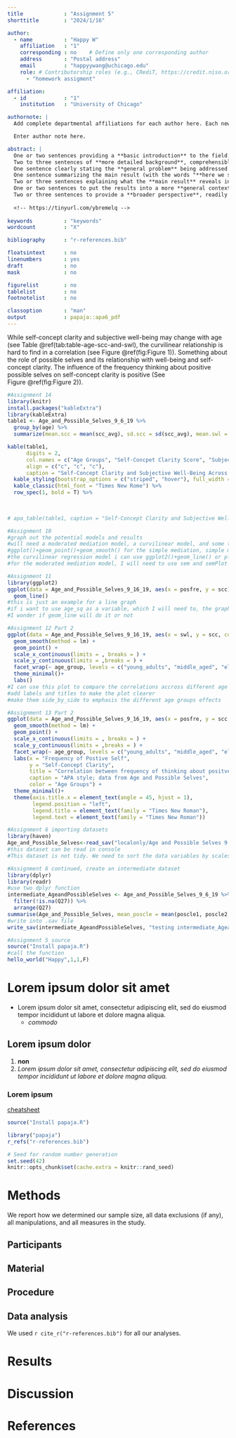 ```yaml
---
title             : "Assignment 5"
shorttitle        : "2024/1/16"

author: 
  - name          : "Happy W"
    affiliation   : "1"
    corresponding : no    # Define only one corresponding author
    address       : "Postal address"
    email         : "happyywang@uchicago.edu"
    role: # Contributorship roles (e.g., CRediT, https://credit.niso.org/)
      - "homework assigment"

affiliation:
  - id            : "1"
    institution   : "University of Chicago"

authornote: |
  Add complete departmental affiliations for each author here. Each new line herein must be indented, like this line.

  Enter author note here.

abstract: |
  One or two sentences providing a **basic introduction** to the field,  comprehensible to a scientist in any discipline.
  Two to three sentences of **more detailed background**, comprehensible  to scientists in related disciplines.
  One sentence clearly stating the **general problem** being addressed by  this particular study.
  One sentence summarizing the main result (with the words "**here we show**" or their equivalent).
  Two or three sentences explaining what the **main result** reveals in direct comparison to what was thought to be the case previously, or how the  main result adds to previous knowledge.
  One or two sentences to put the results into a more **general context**.
  Two or three sentences to provide a **broader perspective**, readily comprehensible to a scientist in any discipline.
  
  <!-- https://tinyurl.com/ybremelq -->
  
keywords          : "keywords"
wordcount         : "X"

bibliography      : "r-references.bib"

floatsintext      : no
linenumbers       : yes
draft             : no
mask              : no

figurelist        : no
tablelist         : no
footnotelist      : no

classoption       : "man"
output            : papaja::apa6_pdf
---
```

<!--Assignment 14-->
While self-concept clarity and subjective well-being may change with age (see Table\ \@ref(tab:table-age-scc-and-swl), the curvilinear relationship is hard to find in a correlation (see Figure\ \@ref(fig:Figure 1)). 
Something about the role of possible selves and its relationship with well-being and self-concept clarity. 
The influence of the frequency thinking about positive possible selves on self-concept clarity is positive (See Figure\ \@ref(fig:Figure 2)).

```r
#Assignment 14
library(knitr)
install.packages("kableExtra")
library(kableExtra)
table1 <- Age_and_Possible_Selves_9_6_19 %>%
  group_by(age) %>%
  summarize(mean.scc = mean(scc_avg), sd.scc = sd(scc_avg), mean.swl = mean(swl_avg), sd.swl = sd(swl_avg),n.model = n())

kable(table1, 
      digits = 2,
      col.names = c("Age Groups", "Self-Concpet Clarity Score", "Subjective Well-Being Score"),
      align = c("c", "c", "c"),
      caption = "Self-Concept Clarity and Subjective Well-Being Across Age" ) %>%
  kable_styling(bootstrap_options = c("striped", "hover"), full_width = F) %>%
  kable_classic(html_font = "Times New Rome") %>%
  row_spec(1, bold = T) %>%
  
  

# apa_table(table1, caption = "Self-Concept Clarity and Subjective Well-Being Across Age") is this argument right?

```

```r
#Assignment 10
#graph out the potential models and results
#will need a moderated mediation model, a curvilinear model, and some tables to display the result
#ggplot()+geom_point()+geom_smooth() for the simple mediation, simple moderation
#the curvilinear regression model i can use ggplot2()+geom_line() or plot(lm())
#for the moderated mediation model, I will need to use sem and semPlot

#Assignment 11
library(ggplot2)
ggplot(data = Age_and_Possible_Selves_9_16_19, aes(x = posfre, y = scc)) +
  geom_line()
#this is just an example for a line graph
#if i want to use age_sq as a variable, which I will need to, the graph needs to be curvilinear
#I wonder if geom_line will do it or not
```

```r
#Assignment 12 Part 2
ggplot(data = Age_and_Possible_Selves_9_16_19, aes(x = swl, y = scc, color = age_group)) +
  geom_smooth(method = lm) +
  geom_point() +
  scale_x_continuous(limits = , breaks = ) +
  scale_y_continuous(limits = ,breaks = ) +
  facet_wrap(~ age_group, levels = c("young_adults", "middle_aged", "elderly_adults"), ncol = 3) +
  theme_minimal()+
  labs()
#I can use this plot to compare the correlations accross different age groups
#add labels and titles to make the plot clearer
#make them side_by_side to emphasis the different age groups effects
```

```r
#Assignment 13 Part 2
ggplot(data = Age_and_Possible_Selves_9_16_19, aes(x = posfre, y = scc, color = age_group)) +
  geom_smooth(method = lm) +
  geom_point() +
  scale_x_continuous(limits = , breaks = ) +
  scale_y_continuous(limits = ,breaks = ) +
  facet_wrap(~ age_group, levels = c("young_adults", "middle_aged", "elderly_adults"), ncol = 3) +
  labs(x = "Frequency of Postive Self", 
       y = "Self-Concept Clarity", 
       title = "Correlation between frequency of thinking about positve self on SCC",
       caption = "APA style; data from Age and Possible Selves",
       color = "Age Groups") +
  theme_minimal()+
  theme(axis.title.x = element_text(angle = 45, hjust = 1),
        legend.position = "left",
        legend.title = element_text(family = "Times New Roman"),
        legend.text = element_text(family = "Times New Roman"))

```

```r
#Assignment 6 importing datasets
library(haven)
Age_and_Possible_Selves<-read_sav("localonly/Age and Possible Selves 9.6.19.sav")
#this dataset can be read in console
#This dataset is not tidy. We need to sort the data variables by scales not by scale items. All the possible selves measures, both quantitative and qualitative are meaningful while information on the participants' location, answer duration etc. are not necessary.
```

```r
#Assignment 6 continued, create an intermediate dataset
library(dplyr)
library(readr)
#use two dplyr function
intermediate_AgeandPossibleSelves <- Age_and_Possible_Selves_9_6_19 %>%
  filter(!is.na(Q27)) %>%
  arrange(Q27)
summarise(Age_and_Possible_Selves, mean_poscle = mean(poscle1, poscle2, poscle3, poscle4))
#write into .sav file
write_sav(intermediate_AgeandPossibleSelves, "testing intermediate_AgeandPossibleSelves.sav")
```

```r
#Assignment 5 source
source("Install papaja.R")
#call the function
hello_world("Happy",1,1,F)
```

<!--Assignment 5 continued with three levels of headers, unordered and ordered list, bold and italicized, one linked URL, and one HTML comment/which is this one/ -->
# **Lorem ipsum dolor sit amet**
* Lorem ipsum dolor sit amet, consectetur adipiscing elit, sed do eiusmod tempor incididunt ut labore et dolore magna aliqua.
  * _commodo_
  
## Lorem ipsum dolor
1. **non**
  2. *Lorem ipsum dolor sit amet, consectetur adipiscing elit, sed do eiusmod tempor incididunt ut labore et dolore magna aliqua.*

### Lorem ipsum
[cheatsheet](https://www.rstudio.com/wp-content/uploads/2015/02/rmarkdown-cheatsheet.pdf)

<!--End of Assignment 5-->

```r
source("Install papaja.R")
```

```r
library("papaja")
r_refs("r-references.bib")
```

```r
# Seed for random number generation
set.seed(42)
knitr::opts_chunk$set(cache.extra = knitr::rand_seed)
```



# Methods
We report how we determined our sample size, all data exclusions (if any), all manipulations, and all measures in the study. <!-- 21-word solution (Simmons, Nelson & Simonsohn, 2012; retrieved from http://ssrn.com/abstract=2160588) -->

## Participants

## Material

## Procedure

## Data analysis
We used `r cite_r("r-references.bib")` for all our analyses.


# Results

# Discussion


\newpage

# References

::: {#refs custom-style="Bibliography"}
:::
